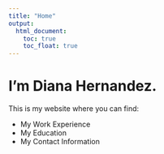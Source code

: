 ```yaml
---
title: "Home"
output: 
  html_document:
    toc: true
    toc_float: true
---
```


# **I'm Diana Hernandez.**

This is my website where you can find:

* My Work Experience
* My Education
* My Contact Information